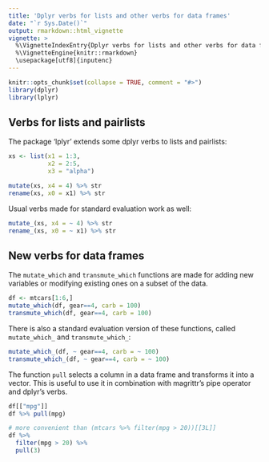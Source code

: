 ```yaml
---
title: 'Dplyr verbs for lists and other verbs for data frames'
date: "`r Sys.Date()`"
output: rmarkdown::html_vignette
vignette: >
  %\VignetteIndexEntry{Dplyr verbs for lists and other verbs for data frames}
  %\VignetteEngine{knitr::rmarkdown}
  \usepackage[utf8]{inputenc}
---
```


```r
knitr::opts_chunk$set(collapse = TRUE, comment = "#>")
library(dplyr)
library(lplyr)
```

## Verbs for lists and pairlists 

The package 'lplyr' extends some dplyr verbs to lists and pairlists: 

```r
xs <- list(x1 = 1:3, 
           x2 = 2:5, 
           x3 = "alpha")
```

```r
mutate(xs, x4 = 4) %>% str
rename(xs, x0 = x1) %>% str
```

Usual verbs made for standard evaluation work as well: 

```r
mutate_(xs, x4 = ~ 4) %>% str
rename_(xs, x0 = ~ x1) %>% str
```


## New verbs for data frames

The `mutate_which` and `transmute_which` functions are made for adding new variables or modifying existing ones on a subset of the data. 

```r
df <- mtcars[1:6,]
mutate_which(df, gear==4, carb = 100)
transmute_which(df, gear==4, carb = 100)
```

There is also a standard evaluation version of these functions, 
called `mutate_which_` and `transmute_which_`: 

```r
mutate_which_(df, ~ gear==4, carb = ~ 100)
transmute_which_(df, ~ gear==4, carb = ~ 100)
```

The function `pull` selects a column in a data frame 
and transforms it into a vector. 
This is useful to use it in combination with 
magrittr's pipe operator and dplyr's verbs.

```r
df[["mpg"]]
df %>% pull(mpg)

# more convenient than (mtcars %>% filter(mpg > 20))[[3L]]
df %>%
  filter(mpg > 20) %>%
  pull(3)
```
